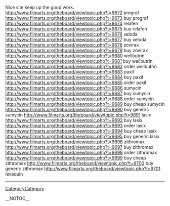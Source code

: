 Nice site keep up the good work. http://www.filmarts.org/theboard/viewtopic.php?t=9672 prograf
http://www.filmarts.org/theboard/viewtopic.php?t=9673 buy prograf
http://www.filmarts.org/theboard/viewtopic.php?t=9674 relafen
http://www.filmarts.org/theboard/viewtopic.php?t=9675 buy relafen
http://www.filmarts.org/theboard/viewtopic.php?t=9676 xeloda
http://www.filmarts.org/theboard/viewtopic.php?t=9677 buy xeloda
http://www.filmarts.org/theboard/viewtopic.php?t=9678 zovirax
http://www.filmarts.org/theboard/viewtopic.php?t=9679 buy zovirax
http://www.filmarts.org/theboard/viewtopic.php?t=9680 wellbutrin
http://www.filmarts.org/theboard/viewtopic.php?t=9681 buy wellbutrin
http://www.filmarts.org/theboard/viewtopic.php?t=9682 order wellbutrin
http://www.filmarts.org/theboard/viewtopic.php?t=9683 paxil
http://www.filmarts.org/theboard/viewtopic.php?t=9684 buy paxil
http://www.filmarts.org/theboard/viewtopic.php?t=9685 order paxil
http://www.filmarts.org/theboard/viewtopic.php?t=9686 sumycin
http://www.filmarts.org/theboard/viewtopic.php?t=9687 buy sumycin
http://www.filmarts.org/theboard/viewtopic.php?t=9688 order sumycin
http://www.filmarts.org/theboard/viewtopic.php?t=9689 buy cheap sumycin
http://www.filmarts.org/theboard/viewtopic.php?t=9690 buy generic sumycin
http://www.filmarts.org/theboard/viewtopic.php?t=9691 lasix
http://www.filmarts.org/theboard/viewtopic.php?t=9692 buy lasix
http://www.filmarts.org/theboard/viewtopic.php?t=9693 order lasix
http://www.filmarts.org/theboard/viewtopic.php?t=9694 buy cheap lasix
http://www.filmarts.org/theboard/viewtopic.php?t=9695 buy generic lasix
http://www.filmarts.org/theboard/viewtopic.php?t=9696 zithromax
http://www.filmarts.org/theboard/viewtopic.php?t=9697 buy zithromax
http://www.filmarts.org/theboard/viewtopic.php?t=9698 order zithromax
http://www.filmarts.org/theboard/viewtopic.php?t=9699 buy cheap zithromax
http://www.filmarts.org/theboard/viewtopic.php?t=9700 buy generic zithromax
http://www.filmarts.org/theboard/viewtopic.php?t=9701 levaquin
----
[[CategoryCategory]]

__NOTOC__